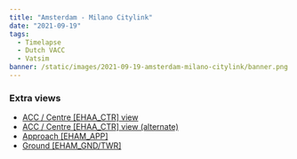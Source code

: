 ```yaml
---
title: "Amsterdam - Milano Citylink"
date: "2021-09-19"
tags:
  - Timelapse
  - Dutch VACC
  - Vatsim
banner: /static/images/2021-09-19-amsterdam-milano-citylink/banner.png
---
```


<Youtube src="https://www.youtube-nocookie.com/embed/UAijG4I6TkU" />

### Extra views

- [ACC / Centre [EHAA_CTR] view](https://youtu.be/S-PqYiEf6VM)
- [ACC / Centre [EHAA_CTR] view (alternate)](https://youtu.be/pdcKYEBryLs)
- [Approach [EHAM_APP]](https://youtu.be/gS8RVlikcJc)
- [Ground [EHAM_GND/TWR]](https://youtu.be/dR0hSWRHXWU)
